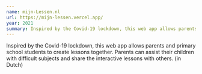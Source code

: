```yaml
---
name: mijn-Lessen.nl
url: https://mijn-lessen.vercel.app/
year: 2021
summary: Inspired by the Covid-19 lockdown, this web app allows parents and primary school students to create lessons together. Parents can assist their children with difficult subjects and share the interactive lessons with others. (in Dutch)
---
```


Inspired by the Covid-19 lockdown, this web app allows parents and primary school students to create lessons together. Parents can assist their children with difficult subjects and share the interactive lessons with others. (in Dutch)
